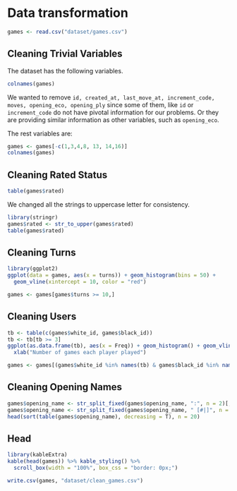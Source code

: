 # Data transformation

```r
games <- read.csv("dataset/games.csv")
```

## Cleaning Trivial Variables

The dataset has the following variables.

```r
colnames(games)
```

We wanted to remove ```id, created_at, last_move_at, increment_code, moves, opening_eco, opening_ply``` since some of them, like ```id``` or ```increment_code``` do not have pivotal information for our problems. Or they are providing similar information as other variables, such as ```opening_eco```.

The rest variables are:

```r
games <- games[-c(1,3,4,8, 13, 14,16)]
colnames(games)
```

## Cleaning Rated Status
```r
table(games$rated)
```

We changed all the strings to uppercase letter for consistency. 

```r
library(stringr)
games$rated <- str_to_upper(games$rated)
table(games$rated)
```

## Cleaning Turns
```r
library(ggplot2)
ggplot(data = games, aes(x = turns)) + geom_histogram(bins = 50) +
  geom_vline(xintercept = 10, color = "red")

games <- games[games$turns >= 10,]
```


## Cleaning Users
```r
tb <- table(c(games$white_id, games$black_id))
tb <- tb[tb >= 3]
ggplot(as.data.frame(tb), aes(x = Freq)) + geom_histogram() + geom_vline(xintercept = 3, color = "red") +
  xlab("Number of games each player played")

games <- games[(games$white_id %in% names(tb) & games$black_id %in% names(tb) ),]
```

## Cleaning Opening Names
```r
games$opening_name <- str_split_fixed(games$opening_name, ":", n = 2)[,1]
games$opening_name <- str_split_fixed(games$opening_name, " [#|]", n = 2)[,1]
head(sort(table(games$opening_name), decreasing = T), n = 20)
```

## Head
```r
library(kableExtra)
kable(head(games)) %>% kable_styling() %>%
  scroll_box(width = "100%", box_css = "border: 0px;")
```

```r
write.csv(games, "dataset/clean_games.csv")
```


